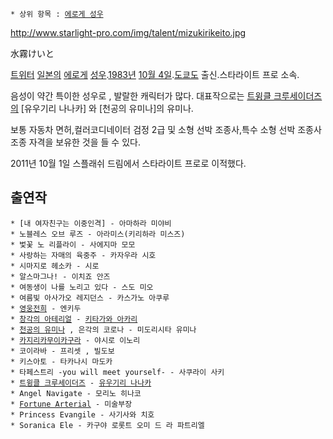  * 상위 항목 : [[에로게 성우]]
http://www.starlight-pro.com/img/talent/mizukirikeito.jpg

水霧けいと

[https://twitter.com/mizukirikeito 트위터]
[[일본]]의 [[에로게]] [[성우]].[[1983년]] [[10월 4일]].[[도쿄]]도 출신.스타라이트 프로 소속.

음성이 약간 특이한 성우로 , 발랄한 캐릭터가 많다. 대표작으로는 [[트윙클 크루세이더즈]]의 [유우기리 나나카] 와 [천공의 유미나]의 유미나. 

보통 자동차 면허,컬러코디네이터 검정 2급 및 소형 선박 조종사,특수 소형 선박 조종사 조종 자격을 보유한 것을 들 수 있다.

2011년 10월 1일 스플래쉬 드림에서 스타라이트 프로로 이적했다.


== 출연작 ==
 * [내 여자친구는 이중인격] - 아마하라 미야비
 * 노블레스 오브 루즈 - 아라미스(키리하라 미스즈)
 * 벛꽃 노 리플라이 - 사에지마 모모
 * 사랑하는 자매의 육중주 - 카자우라 시호
 * 시마지로 헤소카 - 시로 
 * 알스마그나! - 이치죠 안즈 
 * 여동생이 나를 노리고 있다 - 스도 미오
 * 여름빛 아사가오 레지던스 - 카스가노 아쿠루
 * [[영웅전희]] - 엔키두
 * [[창각의 아테리얼]] - [[키타가와 아카리]]
 * [[천공의 유미나]] , 은각의 코로나 - 미도리시타 유미나
 * [[카지리카무이카구라]] - 야시로 이노리
 * 코이라바 - 프리셋 , 빌도보
 * 키스아토 - 타카나시 마도카
 * 타페스트리 -you will meet yourself- - 사쿠라이 사키
 * [[트윙클 크루세이더즈]] - [[유우기리 나나카]]
 * Angel Navigate - 모리노 히나코
 * [[Fortune Arterial]] - 미술부장
 * Princess Evangile - 사기사와 치호
 * Soranica Ele - 카구야 로롯트 오미 드 라 파트리엘
